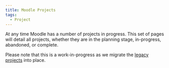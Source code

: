 ```yaml
---
title: Moodle Projects
tags:
  - Project
---
```


At any time Moodle has a number of projects in progress. This set of pages will detail all projects, whether they are in the planning stage, in-progress, abandoned, or complete.

Please note that this is a work-in-progress as we migrate the [legacy projects](https://docs.moodle.org/dev/Category:Project) into place.
